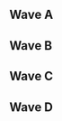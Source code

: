 {{DISPLAYTITLE:Super Famicon 2016: ''Melee'' Singles Pools}}{{SetGame|melee}}
{{tabs static
|name1=Overview
|link1=Super Famicon/2016/Melee
|name2=Singles Pools
|link2=Super Famicon/2016/Melee/Singles Pools
|name3=Singles Bracket
|link3=Super Famicon/2016/Melee/Singles Bracket
|name4=Doubles Pools
|link4=Super Famicon/2016/Melee/Doubles Pools
|name5=Doubles Bracket
|link5=Super Famicon/2016/Melee/Doubles Bracket
|This=2
}}
==Wave A==
{{Box|start|padding=2em}}
{{HiddenSort|===A1===}}
{{GroupTableStart |Bracket A1|width=300px}}
{{GroupTableSlot|Red|flag=us|win_m=3|lose_m=0|place=1|bg=up|go={{advance|Super Famicon 2016/Singles Bracket#Winners Bracket}}}}
{{GroupTableSlot|YOld|flag=us|win_m=4|lose_m=1|place=2|bg=stay|go={{advance|Super Famicon 2016/Singles Bracket#Losers Bracket}}}}
{{GroupTableSlot|Dash|flag=us|win_m=2|lose_m=1|place=2|bg=stay|go={{advance|Super Famicon 2016/Singles Bracket#Losers Bracket}}}}
{{GroupTableSlot|Ryko|flag=us|win_m=3|lose_m=2|place=4|bg=down}}
{{GroupTableSlot|Zann|flag=us|win_m=3|lose_m=2|place=5|bg=down}}
{{GroupTableSlot|Vianny|flag=us|win_m=2|lose_m=2|place=5|bg=down}}
{{GroupTableSlot|Kun$|flag=|win_m=1|lose_m=2|place=7|bg=down}}
{{GroupTableSlot|Katharsis|flag=us|win_m=1|lose_m=2|place=7|bg=down}}
{{GroupTableSlot|Roma|flag=us|win_m=1|lose_m=2|place=9|bg=down}}
{{GroupTableSlot|Badwolf|flag=us|win_m=0|lose_m=2|place=9|bg=down}}
{{GroupTableSlot|Sake|flag=us|win_m=0|lose_m=2|place=9|bg=down}}
{{GroupTableSlot|Kugemelecabn|flag=us|win_m=0|lose_m=2|place=9|bg=down}}
{{GroupTableEnd}}
{{Box|break|padding=2em}}

{{HiddenSort|===A2===}}
{{GroupTableStart |Bracket A2|width=300px}}
{{GroupTableSlot|DAB|flag=us|win_m=3|lose_m=0|place=1|bg=up|go={{advance|Super Famicon 2016/Singles Bracket#Winners Bracket}}}}
{{GroupTableSlot|Nannose|flag=us|win_m=4|lose_m=1|place=2|bg=stay|go={{advance|Super Famicon 2016/Singles Bracket#Losers Bracket}}}}
{{GroupTableSlot|bonfire10|flag=us|win_m=2|lose_m=1|place=2|bg=stay|go={{advance|Super Famicon 2016/Singles Bracket#Losers Bracket}}}}
{{GroupTableSlot|Flare|flag=|win_m=3|lose_m=2|place=4|bg=down}}
{{GroupTableSlot|Yoda|flag=us|win_m=3|lose_m=2|place=5|bg=down}}
{{GroupTableSlot|Nomis|flag=us|win_m=1|lose_m=2|place=5|bg=down}}
{{GroupTableSlot|Cattywampus|flag=us|win_m=2|lose_m=2|place=7|bg=down}}
{{GroupTableSlot|FruitSalad|flag=us|win_m=2|lose_m=2|place=7|bg=down}}
{{GroupTableSlot|Swing|flag=us|win_m=0|lose_m=2|place=9|bg=down}}
{{GroupTableSlot|Noms|flag=us|win_m=0|lose_m=2|place=9|bg=down}}
{{GroupTableSlot|LegendLand|flag=|win_m=0|lose_m=2|place=9|bg=down}}
{{GroupTableSlot|Sherb|flag=us|win_m=0|lose_m=2|place=9|bg=down}}
{{GroupTableEnd}}
{{Box|break|padding=2em}}

{{HiddenSort|===A3===}}
{{GroupTableStart |Bracket A3|width=300px}}
{{GroupTableSlot|Druggedfox|flag=us|win_m=3|lose_m=0|place=1|bg=up|go={{advance|Super Famicon 2016/Singles Bracket#Winners Bracket}}}}
{{GroupTableSlot|ZENT|flag=us|win_m=3|lose_m=1|place=2|bg=stay|go={{advance|Super Famicon 2016/Singles Bracket#Losers Bracket}}}}
{{GroupTableSlot|Saef|flag=us|win_m=2|lose_m=1|place=2|bg=stay|go={{advance|Super Famicon 2016/Singles Bracket#Losers Bracket}}}}
{{GroupTableSlot|Captain Planet|flag=us|win_m=2|lose_m=2|place=4|bg=down}}
{{GroupTableSlot|Bilbo Swaggins|flag=|win_m=3|lose_m=2|place=5|bg=down}}
{{GroupTableSlot|Sampai|flag=us|win_m=2|lose_m=2|place=5|bg=down}}
{{GroupTableSlot|Kid Fantastic|flag=us|win_m=2|lose_m=2|place=7|bg=down}}
{{GroupTableSlot|Lonecamel|flag=|win_m=2|lose_m=2|place=7|bg=down}}
{{GroupTableSlot|spOOk|flag=us|win_m=1|lose_m=2|place=9|bg=down}}
{{GroupTableSlot|Pixel|flag=us|win_m=0|lose_m=2|place=9|bg=down}}
{{GroupTableSlot|Yung Zuko|flag=us|win_m=0|lose_m=2|place=9|bg=down}}
{{GroupTableSlot|iHurdler|flag=|win_m=0|lose_m=2|place=9|bg=down}}
{{GroupTableEnd}}
{{Box|break|padding=2em}}

{{HiddenSort|===A4===}}
{{GroupTableStart |Bracket A4|width=300px}}
{{GroupTableSlot|Sharkz|flag=us|win_m=3|lose_m=0|place=1|bg=up|go={{advance|Super Famicon 2016/Singles Bracket#Winners Bracket}}}}
{{GroupTableSlot|jazzii|flag=us|win_m=4|lose_m=1|place=2|bg=stay|go={{advance|Super Famicon 2016/Singles Bracket#Losers Bracket}}}}
{{GroupTableSlot|Sprankles|flag=us|win_m=2|lose_m=1|place=2|bg=stay|go={{advance|Super Famicon 2016/Singles Bracket#Losers Bracket}}}}
{{GroupTableSlot|Silent Skyler|flag=|win_m=4|lose_m=2|place=4|bg=down}}
{{GroupTableSlot|Weis|flag=us|win_m=3|lose_m=2|place=5|bg=down}}
{{GroupTableSlot|Willllpower|flag=us|win_m=2|lose_m=2|place=5|bg=down}}
{{GroupTableSlot|Bananime|flag=us|win_m=1|lose_m=2|place=7|bg=down}}
{{GroupTableSlot|MalcoDaFalco|flag=us|win_m=1|lose_m=2|place=7|bg=down}}
{{GroupTableSlot|Barbecue Chicken|flag=us|win_m=1|lose_m=2|place=9|bg=down}}
{{GroupTableSlot|CTea|flag=us|win_m=1|lose_m=2|place=9|bg=down}}
{{GroupTableSlot|SensAZN|flag=us|win_m=0|lose_m=2|place=9|bg=down}}
{{GroupTableSlot|paintman|flag=us|win_m=0|lose_m=2|place=9|bg=down}}
{{GroupTableSlot|AAAYYY_LMAO|flag=|win_m=0|lose_m=2|place=13|bg=down}}
{{GroupTableEnd}}
{{Box|end}}

==Wave B==
{{Box|start|padding=2em}}
{{HiddenSort|===B1===}}
{{GroupTableStart |Bracket B1|width=300px}}
{{GroupTableSlot|$mike|flag=us|win_m=3|lose_m=0|place=1|bg=up|go={{advance|Super Famicon 2016/Singles Bracket#Winners Bracket}}}}
{{GroupTableSlot|BeefTip|flag=us|win_m=4|lose_m=1|place=2|bg=stay|go={{advance|Super Famicon 2016/Singles Bracket#Losers Bracket}}}}
{{GroupTableSlot|Bryan M. Allison|flag=us|win_m=2|lose_m=1|place=2|bg=stay|go={{advance|Super Famicon 2016/Singles Bracket#Losers Bracket}}}}
{{GroupTableSlot|Wheat|flag=us|win_m=3|lose_m=2|place=4|bg=down}}
{{GroupTableSlot|BirdLordMasterBeak|flag=us|win_m=3|lose_m=2|place=5|bg=down}}
{{GroupTableSlot|Blaize|flag=us|win_m=3|lose_m=2|place=5|bg=down}}
{{GroupTableSlot|Rylet|flag=us|win_m=2|lose_m=2|place=7|bg=down}}
{{GroupTableSlot|ChatBot|flag=us|win_m=2|lose_m=2|place=7|bg=down}}
{{GroupTableSlot|Kiwi|flag=us|win_m=1|lose_m=2|place=9|bg=down}}
{{GroupTableSlot|Lautrec|flag=us|win_m=1|lose_m=2|place=9|bg=down}}
{{GroupTableSlot|AGentleStar|flag=ae|win_m=0|lose_m=2|place=9|bg=down}}
{{GroupTableSlot|Solar|flag=us|win_m=0|lose_m=2|place=9|bg=down}}
{{GroupTableSlot|Soup|flag=us|win_m=0|lose_m=2|place=13|bg=down}}
{{GroupTableSlot|Vheri|flag=|win_m=0|lose_m=2|place=13|bg=down}}
{{GroupTableEnd}}
{{Box|break|padding=2em}}

{{HiddenSort|===B2===}}
{{GroupTableStart |Bracket B2|width=300px}}
{{GroupTableSlot|Yort|flag=us|win_m=3|lose_m=0|place=1|bg=up|go={{advance|Super Famicon 2016/Singles Bracket#Winners Bracket}}}}
{{GroupTableSlot|Shieldz|flag=us|win_m=5|lose_m=1|place=2|bg=stay|go={{advance|Super Famicon 2016/Singles Bracket#Losers Bracket}}}}
{{GroupTableSlot|Bl@ckchris|flag=us|win_m=2|lose_m=1|place=2|bg=stay|go={{advance|Super Famicon 2016/Singles Bracket#Losers Bracket}}}}
{{GroupTableSlot|Tylenol P-M|flag=us|win_m=2|lose_m=2|place=4|bg=down}}
{{GroupTableSlot|Toucan|flag=us|win_m=3|lose_m=2|place=5|bg=down}}
{{GroupTableSlot|Tyrone|flag=us|win_m=1|lose_m=2|place=5|bg=down}}
{{GroupTableSlot|The Real Scramby Jenkins|flag=us|win_m=1|lose_m=2|place=7|bg=down}}
{{GroupTableSlot|Jcow|flag=us|win_m=1|lose_m=2|place=7|bg=down}}
{{GroupTableSlot|Myute|flag=us|win_m=1|lose_m=2|place=9|bg=down}}
{{GroupTableSlot|ChrisHandsome|flag=us|win_m=1|lose_m=2|place=9|bg=down}}
{{GroupTableSlot|Gravity|flag=us|win_m=0|lose_m=2|place=9|bg=down}}
{{GroupTableSlot|quantomworks|flag=us|win_m=0|lose_m=2|place=9|bg=down}}
{{GroupTableEnd}}
{{Box|break|padding=2em}}

{{HiddenSort|===B3===}}
{{GroupTableStart |Bracket B3|width=300px}}
{{GroupTableSlot|Kaeon|flag=us|win_m=3|lose_m=0|place=1|bg=up|go={{advance|Super Famicon 2016/Singles Bracket#Winners Bracket}}}}
{{GroupTableSlot|Zepherz|flag=us|win_m=5|lose_m=1|place=2|bg=stay|go={{advance|Super Famicon 2016/Singles Bracket#Losers Bracket}}}}
{{GroupTableSlot|LSD|flag=us|win_m=2|lose_m=1|place=2|bg=stay|go={{advance|Super Famicon 2016/Singles Bracket#Losers Bracket}}}}
{{GroupTableSlot|Moonshine|flag=us|win_m=4|lose_m=2|place=4|bg=down}}
{{GroupTableSlot|SamStone|flag=us|win_m=1|lose_m=2|place=5|bg=down}}
{{GroupTableSlot|Upke|flag=us|win_m=1|lose_m=2|place=5|bg=down}}
{{GroupTableSlot|Dahv|flag=us|win_m=2|lose_m=2|place=7|bg=down}}
{{GroupTableSlot|Glaciers|flag=us|win_m=1|lose_m=2|place=7|bg=down}}
{{GroupTableSlot|Timepilotchkn|flag=us|win_m=1|lose_m=2|place=9|bg=down}}
{{GroupTableSlot|EMB|flag=us|win_m=0|lose_m=2|place=9|bg=down}}
{{GroupTableSlot|Rhapsoblarg|flag=us|win_m=0|lose_m=2|place=9|bg=down}}
{{GroupTableSlot|Geno|flag=us|win_m=0|lose_m=2|place=9|bg=down}}
{{GroupTableEnd}}
{{Box|break|padding=2em}}

{{HiddenSort|===B4===}}
{{GroupTableStart |Bracket B4|width=300px}}
{{GroupTableSlot|stingers|flag=us|win_m=3|lose_m=0|place=1|bg=up|go={{advance|Super Famicon 2016/Singles Bracket#Winners Bracket}}}}
{{GroupTableSlot|Pants|flag=us|win_m=4|lose_m=1|place=2|bg=stay|go={{advance|Super Famicon 2016/Singles Bracket#Losers Bracket}}}}
{{GroupTableSlot|Focus|flag=us|win_m=2|lose_m=1|place=2|bg=stay|go={{advance|Super Famicon 2016/Singles Bracket#Losers Bracket}}}}
{{GroupTableSlot|Yeroc|flag=us|win_m=2|lose_m=2|place=4|bg=down}}
{{GroupTableSlot|Tyrø|flag=us|win_m=2|lose_m=2|place=5|bg=down}}
{{GroupTableSlot|The Bear Jew|flag=us|win_m=2|lose_m=2|place=5|bg=down}}
{{GroupTableSlot|Quest|flag=us|win_m=1|lose_m=2|place=7|bg=down}}
{{GroupTableSlot|Eviox|flag=us|win_m=1|lose_m=2|place=7|bg=down}}
{{GroupTableSlot|Sigil|flag=us|win_m=1|lose_m=2|place=9|bg=down}}
{{GroupTableSlot|dong|flag=us|win_m=0|lose_m=2|place=9|bg=down}}
{{GroupTableSlot|sman|flag=|win_m=0|lose_m=2|place=9|bg=down}}
{{GroupTableEnd}}
{{Box|end}}

==Wave C==
{{Box|start|padding=2em}}
{{HiddenSort|===C1===}}
{{GroupTableStart |Bracket C1|width=300px}}
{{GroupTableSlot|Baeblade|flag=us|win_m=3|lose_m=0|place=1|bg=up|go={{advance|Super Famicon 2016/Singles Bracket#Winners Bracket}}}}
{{GroupTableSlot|TAH.|flag=us|win_m=3|lose_m=1|place=2|bg=stay|go={{advance|Super Famicon 2016/Singles Bracket#Losers Bracket}}}}
{{GroupTableSlot|Jwilli|flag=us|win_m=2|lose_m=1|place=2|bg=stay|go={{advance|Super Famicon 2016/Singles Bracket#Losers Bracket}}}}
{{GroupTableSlot|CMac|flag=us|win_m=2|lose_m=2|place=4|bg=down}}
{{GroupTableSlot|TehPinkEmoBunni|flag=us|win_m=2|lose_m=2|place=5|bg=down}}
{{GroupTableSlot|Tor|flag=us|win_m=2|lose_m=2|place=5|bg=down}}
{{GroupTableSlot|Porridge|flag=us|win_m=2|lose_m=2|place=7|bg=down}}
{{GroupTableSlot|TheUrge|flag=us|win_m=1|lose_m=2|place=7|bg=down}}
{{GroupTableSlot|Master Brawler|flag=us|win_m=1|lose_m=2|place=9|bg=down}}
{{GroupTableSlot|Future|flag=us|win_m=0|lose_m=2|place=9|bg=down}}
{{GroupTableSlot|Aycio|flag=us|win_m=0|lose_m=2|place=9|bg=down}}
{{GroupTableEnd}}
{{Box|break|padding=2em}}

{{HiddenSort|===C2===}}
{{GroupTableStart |Bracket C2|width=300px}}
{{GroupTableSlot|Wenbobular|flag=us|win_m=3|lose_m=0|place=1|bg=up|go={{advance|Super Famicon 2016/Singles Bracket#Winners Bracket}}}}
{{GroupTableSlot|Zasa|flag=us|win_m=3|lose_m=1|place=2|bg=stay|go={{advance|Super Famicon 2016/Singles Bracket#Losers Bracket}}}}
{{GroupTableSlot|David|flag=us|win_m=2|lose_m=1|place=2|bg=stay|go={{advance|Super Famicon 2016/Singles Bracket#Losers Bracket}}}}
{{GroupTableSlot|TwistyTreats|flag=us|win_m=2|lose_m=2|place=4|bg=down}}
{{GroupTableSlot|Dice|flag=us|win_m=2|lose_m=2|place=5|bg=down}}
{{GroupTableSlot|Vasculinity|flag=us|win_m=2|lose_m=2|place=5|bg=down}}
{{GroupTableSlot|GoHahn|flag=us|win_m=2|lose_m=2|place=7|bg=down}}
{{GroupTableSlot|StackDolla$|flag=us|win_m=2|lose_m=2|place=7|bg=down}}
{{GroupTableSlot|Micesmack|flag=us|win_m=0|lose_m=2|place=9|bg=down}}
{{GroupTableSlot|Drewjames|flag=us|win_m=0|lose_m=2|place=9|bg=down}}
{{GroupTableSlot|RIP|flag=us|win_m=0|lose_m=2|place=9|bg=down}}
{{GroupTableEnd}}
{{Box|break|padding=2em}}

{{HiddenSort|===C3===}}
{{GroupTableStart |Bracket C3|width=300px}}
{{GroupTableSlot|HiFi|flag=us|win_m=3|lose_m=0|place=1|bg=up|go={{advance|Super Famicon 2016/Singles Bracket#Winners Bracket}}}}
{{GroupTableSlot|Dark Hart|flag=us|win_m=3|lose_m=1|place=2|bg=stay|go={{advance|Super Famicon 2016/Singles Bracket#Losers Bracket}}}}
{{GroupTableSlot|Smashdaddy|flag=us|win_m=2|lose_m=1|place=2|bg=stay|go={{advance|Super Famicon 2016/Singles Bracket#Losers Bracket}}}}
{{GroupTableSlot|):|flag=us|win_m=3|lose_m=2|place=4|bg=down}}
{{GroupTableSlot|TonyBeers|flag=us|win_m=3|lose_m=2|place=5|bg=down}}
{{GroupTableSlot|Dusk|flag=us|win_m=2|lose_m=2|place=5|bg=down}}
{{GroupTableSlot|bonnup|flag=us|win_m=2|lose_m=2|place=7|bg=down}}
{{GroupTableSlot|Frog|flag=|win_m=1|lose_m=2|place=7|bg=down}}
{{GroupTableSlot|The J|flag=us|win_m=1|lose_m=2|place=9|bg=down}}
{{GroupTableSlot|Oblivion|flag=us|win_m=0|lose_m=2|place=9|bg=down}}
{{GroupTableSlot|chaoslink|flag=us|win_m=0|lose_m=2|place=9|bg=down}}
{{GroupTableSlot|Nana Saves Popo|flag=us|win_m=0|lose_m=2|place=9|bg=down}}
{{GroupTableEnd}}
{{Box|break|padding=2em}}

{{HiddenSort|===C4===}}
{{GroupTableStart |Bracket C4|width=300px}}
{{GroupTableSlot|Colbol|flag=us|win_m=3|lose_m=0|place=1|bg=up|go={{advance|Super Famicon 2016/Singles Bracket#Winners Bracket}}}}
{{GroupTableSlot|Karn|flag=us|win_m=3|lose_m=1|place=2|bg=stay|go={{advance|Super Famicon 2016/Singles Bracket#Losers Bracket}}}}
{{GroupTableSlot|Clementine|flag=us|win_m=2|lose_m=1|place=2|bg=stay|go={{advance|Super Famicon 2016/Singles Bracket#Losers Bracket}}}}
{{GroupTableSlot|Jukes|flag=us|win_m=2|lose_m=2|place=4|bg=down}}
{{GroupTableSlot|Lorax|flag=us|win_m=3|lose_m=2|place=5|bg=down}}
{{GroupTableSlot|Avacado|flag=us|win_m=2|lose_m=2|place=5|bg=down}}
{{GroupTableSlot|TheBigBadBaBa|flag=us|win_m=2|lose_m=2|place=7|bg=down}}
{{GroupTableSlot|Yang|flag=us|win_m=2|lose_m=2|place=7|bg=down}}
{{GroupTableSlot|IHOP Dan|flag=us|win_m=1|lose_m=2|place=9|bg=down}}
{{GroupTableSlot|DLim|flag=us|win_m=0|lose_m=2|place=9|bg=down}}
{{GroupTableSlot|T2|flag=us|win_m=0|lose_m=2|place=9|bg=down}}
{{GroupTableSlot|Brolins|flag=|win_m=0|lose_m=2|place=9|bg=down}}
{{GroupTableEnd}}
{{Box|end}}

==Wave D==
{{Box|start|padding=2em}}
{{HiddenSort|===D1===}}
{{GroupTableStart |Bracket D1|width=300px}}
{{GroupTableSlot|Gato|flag=us|win_m=3|lose_m=0|place=1|bg=up|go={{advance|Super Famicon 2016/Singles Bracket#Winners Bracket}}}}
{{GroupTableSlot|Dublat|flag=us|win_m=3|lose_m=1|place=2|bg=stay|go={{advance|Super Famicon 2016/Singles Bracket#Losers Bracket}}}}
{{GroupTableSlot|Poppa Squat|flag=us|win_m=3|lose_m=1|place=2|bg=stay|go={{advance|Super Famicon 2016/Singles Bracket#Losers Bracket}}}}
{{GroupTableSlot|Tho|flag=us|win_m=2|lose_m=2|place=4|bg=down}}
{{GroupTableSlot|ShredMan3|flag=us|win_m=2|lose_m=2|place=5|bg=down}}
{{GroupTableSlot|Eddie G.|flag=us|win_m=2|lose_m=2|place=5|bg=down}}
{{GroupTableSlot|Rayburn|flag=us|win_m=2|lose_m=2|place=7|bg=down}}
{{GroupTableSlot|Babe|flag=us|win_m=1|lose_m=2|place=7|bg=down}}
{{GroupTableSlot|Mastodon|flag=us|win_m=1|lose_m=2|place=9|bg=down}}
{{GroupTableSlot|Orchard|flag=us|win_m=1|lose_m=2|place=9|bg=down}}
{{GroupTableSlot|JBrahms|flag=us|win_m=0|lose_m=2|place=9|bg=down}}
{{GroupTableSlot|vZakat|flag=us|win_m=0|lose_m=2|place=9|bg=down}}
{{GroupTableEnd}}
{{Box|break|padding=2em}}

{{HiddenSort|===D2===}}
{{GroupTableStart |Bracket D2|width=300px}}
{{GroupTableSlot|n0ne|flag=ni|win_m=3|lose_m=0|place=1|bg=up|go={{advance|Super Famicon 2016/Singles Bracket#Winners Bracket}}}}
{{GroupTableSlot|Dog|flag=us|win_m=3|lose_m=1|place=2|bg=stay|go={{advance|Super Famicon 2016/Singles Bracket#Losers Bracket}}}}
{{GroupTableSlot|SmashBob SquarePants|flag=us|win_m=2|lose_m=1|place=2|bg=stay|go={{advance|Super Famicon 2016/Singles Bracket#Losers Bracket}}}}
{{GroupTableSlot|Om|flag=us|win_m=2|lose_m=2|place=4|bg=down}}
{{GroupTableSlot|Siddward|flag=us|win_m=3|lose_m=2|place=5|bg=down}}
{{GroupTableSlot|Blue|flag=us|win_m=2|lose_m=2|place=5|bg=down}}
{{GroupTableSlot|Scrubism|flag=us|win_m=2|lose_m=2|place=7|bg=down}}
{{GroupTableSlot|Mystery|flag=|win_m=1|lose_m=2|place=7|bg=down}}
{{GroupTableSlot|AV Ultima|flag=us|win_m=1|lose_m=2|place=9|bg=down}}
{{GroupTableSlot|Locke Robster|flag=us|win_m=1|lose_m=2|place=9|bg=down}}
{{GroupTableSlot|Dravis|flag=us|win_m=0|lose_m=2|place=9|bg=down}}
{{GroupTableSlot|King Julian|flag=|win_m=0|lose_m=2|place=9|bg=down}}
{{GroupTableEnd}}
{{Box|break|padding=2em}}

{{HiddenSort|===D3===}}
{{GroupTableStart |Bracket D3|width=300px}}
{{GroupTableSlot|Weilin|flag=us|win_m=3|lose_m=0|place=1|bg=up|go={{advance|Super Famicon 2016/Singles Bracket#Winners Bracket}}}}
{{GroupTableSlot|Slipnslide|flag=us|win_m=3|lose_m=1|place=2|bg=stay|go={{advance|Super Famicon 2016/Singles Bracket#Losers Bracket}}}}
{{GroupTableSlot|Tizzlefix|flag=us|win_m=2|lose_m=1|place=2|bg=stay|go={{advance|Super Famicon 2016/Singles Bracket#Losers Bracket}}}}
{{GroupTableSlot|Ambition|flag=us|win_m=2|lose_m=2|place=4|bg=down}}
{{GroupTableSlot|Macaroni|flag=us|win_m=3|lose_m=2|place=5|bg=down}}
{{GroupTableSlot|Sway|flag=us|win_m=3|lose_m=2|place=5|bg=down}}
{{GroupTableSlot|Vulfaerix|flag=us|win_m=2|lose_m=2|place=7|bg=down}}
{{GroupTableSlot|Wills|flag=us|win_m=2|lose_m=2|place=7|bg=down}}
{{GroupTableSlot|Dad|flag=|win_m=0|lose_m=2|place=9|bg=down}}
{{GroupTableSlot|Cold|flag=us|win_m=0|lose_m=2|place=9|bg=down}}
{{GroupTableSlot|Tawg|flag=us|win_m=0|lose_m=2|place=9|bg=down}}
{{GroupTableSlot|swiftzx|flag=us|win_m=0|lose_m=2|place=9|bg=down}}
{{GroupTableEnd}}
{{Box|break|padding=2em}}

{{HiddenSort|===D4===}}
{{GroupTableStart |Bracket D4|width=300px}}
{{GroupTableSlot|Een!|flag=us|win_m=3|lose_m=0|place=1|bg=up|go={{advance|Super Famicon 2016/Singles Bracket#Winners Bracket}}}}
{{GroupTableSlot|Haise|flag=us|win_m=4|lose_m=1|place=2|bg=stay|go={{advance|Super Famicon 2016/Singles Bracket#Losers Bracket}}}}
{{GroupTableSlot|GCS|flag=us|win_m=2|lose_m=1|place=2|bg=stay|go={{advance|Super Famicon 2016/Singles Bracket#Losers Bracket}}}}
{{GroupTableSlot|Regi|flag=us|win_m=2|lose_m=2|place=4|bg=down}}
{{GroupTableSlot|Nimbus|flag=us|win_m=2|lose_m=2|place=5|bg=down}}
{{GroupTableSlot|Espada|flag=us|win_m=2|lose_m=2|place=5|bg=down}}
{{GroupTableSlot|QueTPie|flag=us|win_m=2|lose_m=2|place=7|bg=down}}
{{GroupTableSlot|NinjaSquirtle|flag=us|win_m=1|lose_m=2|place=7|bg=down}}
{{GroupTableSlot|Pygophile|flag=us|win_m=1|lose_m=2|place=9|bg=down}}
{{GroupTableSlot|Dwamk|flag=us|win_m=1|lose_m=2|place=9|bg=down}}
{{GroupTableSlot|Clang27|flag=us|win_m=0|lose_m=2|place=9|bg=down}}
{{GroupTableSlot|Lamp|flag=us|win_m=0|lose_m=2|place=9|bg=down}}
{{GroupTableEnd}}
{{Box|end}}
